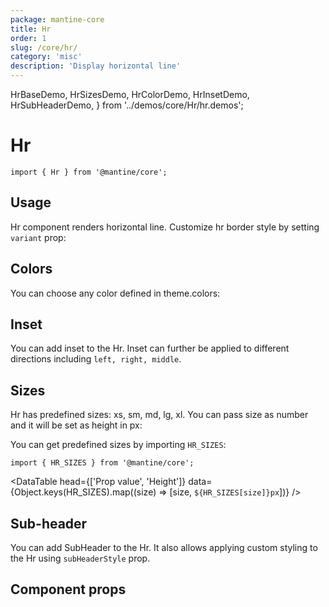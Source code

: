 ```yaml
---
package: mantine-core
title: Hr
order: 1
slug: /core/hr/
category: 'misc'
description: 'Display horizontal line'
---
```


  HrBaseDemo,
  HrSizesDemo,
  HrColorDemo,
  HrInsetDemo,
  HrSubHeaderDemo,
} from '../demos/core/Hr/hr.demos';

# Hr

<PageHeader source="mantine-core/src/Hr/Hr.tsx" docs="core/Hr.mdx" package="@mantine/core" />

```tsx
import { Hr } from '@mantine/core';
```

## Usage

Hr component renders horizontal line.
Customize hr border style by setting `variant` prop:

<HrBaseDemo />

## Colors

You can choose any color defined in <GatsbyLink to="/pages/theming/#colors">theme.colors</GatsbyLink>:

<HrColorDemo />

## Inset

You can add inset to the Hr. Inset can further be applied to different directions including `left, right, middle`.

<HrInsetDemo />

## Sizes

Hr has predefined sizes: xs, sm, md, lg, xl.
You can pass size as number and it will be set as height in px:

<HrSizesDemo />

You can get predefined sizes by importing `HR_SIZES`:

```tsx
import { HR_SIZES } from '@mantine/core';
```

<DataTable
  head={['Prop value', 'Height']}
  data={Object.keys(HR_SIZES).map((size) => [size, `${HR_SIZES[size]}px`])}
/>

## Sub-header

You can add SubHeader to the Hr. It also allows applying custom styling to the Hr using `subHeaderStyle` prop.

<HrSubHeaderDemo />

## Component props

<PropsTable component="Hr" />
